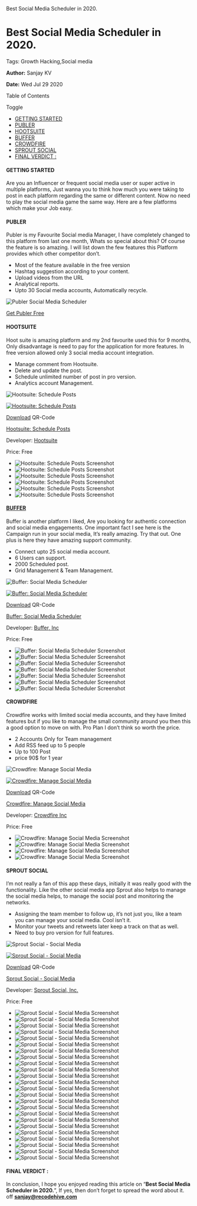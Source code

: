    Best Social Media Scheduler in 2020.

Best Social Media Scheduler in 2020.
====================================

Tags: Growth Hacking,Social media

**Author:** Sanjay KV

**Date:** Wed Jul 29 2020

Table of Contents

Toggle

*   [GETTING STARTED](https://recodehive.com/best-social-media-scheduler-in-2020/#GETTING_STARTED "GETTING STARTED")
*   [PUBLER](https://recodehive.com/best-social-media-scheduler-in-2020/#PUBLER "PUBLER")
*   [HOOTSUITE](https://recodehive.com/best-social-media-scheduler-in-2020/#HOOTSUITE "HOOTSUITE")
*   [BUFFER](https://recodehive.com/best-social-media-scheduler-in-2020/#BUFFER "BUFFER")
*   [CROWDFIRE](https://recodehive.com/best-social-media-scheduler-in-2020/#CROWDFIRE "CROWDFIRE")
*   [SPROUT SOCIAL](https://recodehive.com/best-social-media-scheduler-in-2020/#SPROUT_SOCIAL "SPROUT SOCIAL")
*   [FINAL VERDICT :](https://recodehive.com/best-social-media-scheduler-in-2020/#FINAL_VERDICT "FINAL VERDICT :")

#### GETTING STARTED

Are you an Influencer or frequent social media user or super active in multiple platforms, Just wanna you to think how much you were taking to post in each platform regarding the same or different content. Now no need to play the social media game the same way. Here are a few platforms which make your Job easy.

#### PUBLER

Publer is my Favourite Social media Manager, I have completely changed to this platform from last one month, Whats so special about this? Of course the feature is so amazing. I will list down the few features this Platform provides which other competitor don’t.

*   Most of the feature available in the free version
*   Hashtag suggestion according to your content.
*   Upload videos from the URL
*   Analytical reports.
*   Upto 30 Social media accounts, Automatically recycle.

![Publer Social Media Scheduler](https://recodehive.com/wp-content/uploads/2020/07/screely-1595999217272-1024x571.png)

[Get Publer Free](https://publer.io/recodehive)

#### HOOTSUITE

Hoot suite is amazing platform and my 2nd favourite used this for 9 months, Only disadvantage is need to pay for the application for more features. In free version allowed only 3 social media account integration.

*   Manage comment from Hootsuite.
*   Delete and update the post.
*   Schedule unlimited number of post in pro version.
*   Analytics account Management.

![Hootsuite: Schedule Posts](https://api.qrserver.com/v1/create-qr-code/?data=https%3A%2F%2Fplay.google.com%2Fstore%2Fapps%2Fdetails%3Fid%3Dcom.hootsuite.droid.full&size=200x200&ecc=M&margin=0)

[![Hootsuite: Schedule Posts](//recodehive.com/wp-content/cache/wp-appbox/8652688c66b80a98fc24c02321b12afb/ai-3c00c188de7e5f95619d8eac1918fe78)](https://play.google.com/store/apps/details?id=com.hootsuite.droid.full)

[Download](https://play.google.com/store/apps/details?id=com.hootsuite.droid.full) QR-Code

[Hootsuite: Schedule Posts](https://play.google.com/store/apps/details?id=com.hootsuite.droid.full)

Developer: [Hootsuite](https://play.google.com/store/apps/developer?id=Hootsuite)

Price: Free

*   ![Hootsuite: Schedule Posts Screenshot](//recodehive.com/wp-content/cache/wp-appbox/8652688c66b80a98fc24c02321b12afb/ss-821362d3b96f5c7305d5334249bd743d)
*   ![Hootsuite: Schedule Posts Screenshot](//recodehive.com/wp-content/cache/wp-appbox/8652688c66b80a98fc24c02321b12afb/ss-836e3a98ce4cd0121853dad1f2aa12eb)
*   ![Hootsuite: Schedule Posts Screenshot](//recodehive.com/wp-content/cache/wp-appbox/8652688c66b80a98fc24c02321b12afb/ss-814cbde009ae3cd505e1ef244317ab8b)
*   ![Hootsuite: Schedule Posts Screenshot](//recodehive.com/wp-content/cache/wp-appbox/8652688c66b80a98fc24c02321b12afb/ss-5013af69d973ff31a0e8553f4bbf92c8)
*   ![Hootsuite: Schedule Posts Screenshot](//recodehive.com/wp-content/cache/wp-appbox/8652688c66b80a98fc24c02321b12afb/ss-604fa4f26d768fe505129ea944e40f8e)
*   ![Hootsuite: Schedule Posts Screenshot](//recodehive.com/wp-content/cache/wp-appbox/8652688c66b80a98fc24c02321b12afb/ss-5197f50f9a10724efe12835cffb87bb0)

#### [BUFFER](https://buffer.com/)

Buffer is another platform I liked, Are you looking for authentic connection and social media engagements. One important fact I see here is the Campaign run in your social media, It’s really amazing. Try that out. One plus is here they have amazing support community.

*   Connect upto 25 social media account.
*   6 Users can support.
*   2000 Scheduled post.
*   Grid Management & Team Management.

![Buffer: Social Media Scheduler](https://api.qrserver.com/v1/create-qr-code/?data=https%3A%2F%2Fplay.google.com%2Fstore%2Fapps%2Fdetails%3Fid%3Dorg.buffer.android&size=200x200&ecc=M&margin=0)

[![Buffer: Social Media Scheduler](//recodehive.com/wp-content/cache/wp-appbox/8b996996a69329159cdcf42a8fd3aaf6/ai-5611f59f9bf4002aaf20c8e7c682876a)](https://play.google.com/store/apps/details?id=org.buffer.android)

[Download](https://play.google.com/store/apps/details?id=org.buffer.android) QR-Code

[Buffer: Social Media Scheduler](https://play.google.com/store/apps/details?id=org.buffer.android)

Developer: [Buffer, Inc](https://play.google.com/store/apps/dev?id=6942868991117147695)

Price: Free

*   ![Buffer: Social Media Scheduler Screenshot](//recodehive.com/wp-content/cache/wp-appbox/8b996996a69329159cdcf42a8fd3aaf6/ss-b779695b34ac522745b341746708367f)
*   ![Buffer: Social Media Scheduler Screenshot](//recodehive.com/wp-content/cache/wp-appbox/8b996996a69329159cdcf42a8fd3aaf6/ss-a589d1aa623e9f0b18aea212e9466b26)
*   ![Buffer: Social Media Scheduler Screenshot](//recodehive.com/wp-content/cache/wp-appbox/8b996996a69329159cdcf42a8fd3aaf6/ss-e37ceed844cd2db85c3e035ed84aa32f)
*   ![Buffer: Social Media Scheduler Screenshot](//recodehive.com/wp-content/cache/wp-appbox/8b996996a69329159cdcf42a8fd3aaf6/ss-708240b754d9ce4a46e58ddb18580776)
*   ![Buffer: Social Media Scheduler Screenshot](//recodehive.com/wp-content/cache/wp-appbox/8b996996a69329159cdcf42a8fd3aaf6/ss-9d404745b787b2fd6ae25bbd1a959a34)
*   ![Buffer: Social Media Scheduler Screenshot](//recodehive.com/wp-content/cache/wp-appbox/8b996996a69329159cdcf42a8fd3aaf6/ss-558981f56dad2d8415fc39051272f966)
*   ![Buffer: Social Media Scheduler Screenshot](//recodehive.com/wp-content/cache/wp-appbox/8b996996a69329159cdcf42a8fd3aaf6/ss-b429e274042410af690ece50f7dc49d9)

#### CROWDFIRE

Crowdfire works with limited social media accounts, and they have limited features but if you like to manage the small community around you then this a good option to move on with. Pro Plan I don’t think so worth the price.

*   2 Accounts Only for Team management
*   Add RSS feed up to 5 people
*   Up to 100 Post
*   price 90$ for 1 year

![Crowdfire: Manage Social Media](https://api.qrserver.com/v1/create-qr-code/?data=https%3A%2F%2Fplay.google.com%2Fstore%2Fapps%2Fdetails%3Fid%3Dcom.justunfollow.android&size=200x200&ecc=M&margin=0)

[![Crowdfire: Manage Social Media](//recodehive.com/wp-content/cache/wp-appbox/47503891ae2e343eae7a8bea278c75d8/ai-7979f5fdffcd57883c3b284ebc25504d)](https://play.google.com/store/apps/details?id=com.justunfollow.android)

[Download](https://play.google.com/store/apps/details?id=com.justunfollow.android) QR-Code

[Crowdfire: Manage Social Media](https://play.google.com/store/apps/details?id=com.justunfollow.android)

Developer: [Crowdfire Inc](https://play.google.com/store/apps/developer?id=Crowdfire+Inc)

Price: Free

*   ![Crowdfire: Manage Social Media Screenshot](//recodehive.com/wp-content/cache/wp-appbox/47503891ae2e343eae7a8bea278c75d8/ss-b29191cdbceebfe85b14c2bd68a34843)
*   ![Crowdfire: Manage Social Media Screenshot](//recodehive.com/wp-content/cache/wp-appbox/47503891ae2e343eae7a8bea278c75d8/ss-961de18f5003e351fe3a545396489d6e)
*   ![Crowdfire: Manage Social Media Screenshot](//recodehive.com/wp-content/cache/wp-appbox/47503891ae2e343eae7a8bea278c75d8/ss-773386a2d331e4f69a06f2d24765ceaf)
*   ![Crowdfire: Manage Social Media Screenshot](//recodehive.com/wp-content/cache/wp-appbox/47503891ae2e343eae7a8bea278c75d8/ss-59a60640f6752ea86e74ad9533eacd9f)

#### SPROUT SOCIAL

I’m not really a fan of this app these days, initially it was really good with the functionality. Like the other social media app Sprout also helps to manage the social media helps, to manage the social post and monitoring the networks.

*   Assigning the team member to follow up, it’s not just you, like a team you can manage your social media. Cool isn’t it.
*   Monitor your tweets and retweets later keep a track on that as well.
*   Need to buy pro version for full features.

![Sprout Social - Social Media](https://api.qrserver.com/v1/create-qr-code/?data=https%3A%2F%2Fplay.google.com%2Fstore%2Fapps%2Fdetails%3Fid%3Dcom.sproutsocial.android&size=200x200&ecc=M&margin=0)

[![Sprout Social - Social Media](//recodehive.com/wp-content/cache/wp-appbox/d99096d5f270aad2c60f9748f014448b/ai-a4a14fbc57faa95f6c0889a41ec1f69d)](https://play.google.com/store/apps/details?id=com.sproutsocial.android)

[Download](https://play.google.com/store/apps/details?id=com.sproutsocial.android) QR-Code

[Sprout Social - Social Media](https://play.google.com/store/apps/details?id=com.sproutsocial.android)

Developer: [Sprout Social, Inc.](https://play.google.com/store/apps/developer?id=Sprout+Social,+Inc.)

Price: Free

*   ![Sprout Social - Social Media Screenshot](//recodehive.com/wp-content/cache/wp-appbox/d99096d5f270aad2c60f9748f014448b/ss-cb98f191d6b505cfa4510a8e5107cb59)
*   ![Sprout Social - Social Media Screenshot](//recodehive.com/wp-content/cache/wp-appbox/d99096d5f270aad2c60f9748f014448b/ss-1420242dbdfb142038d921f313de3fb6)
*   ![Sprout Social - Social Media Screenshot](//recodehive.com/wp-content/cache/wp-appbox/d99096d5f270aad2c60f9748f014448b/ss-c2591813ecff7141cd52c49b4ba32468)
*   ![Sprout Social - Social Media Screenshot](//recodehive.com/wp-content/cache/wp-appbox/d99096d5f270aad2c60f9748f014448b/ss-41df0116117e1f84992fcf9e55aa966c)
*   ![Sprout Social - Social Media Screenshot](//recodehive.com/wp-content/cache/wp-appbox/d99096d5f270aad2c60f9748f014448b/ss-aa79b220d58b4372aa943832e27bae8b)
*   ![Sprout Social - Social Media Screenshot](//recodehive.com/wp-content/cache/wp-appbox/d99096d5f270aad2c60f9748f014448b/ss-82be6aba4d94f726e0ecbac855422a5b)
*   ![Sprout Social - Social Media Screenshot](//recodehive.com/wp-content/cache/wp-appbox/d99096d5f270aad2c60f9748f014448b/ss-bc597016d36c28426cec9c973261a496)
*   ![Sprout Social - Social Media Screenshot](//recodehive.com/wp-content/cache/wp-appbox/d99096d5f270aad2c60f9748f014448b/ss-79091cb997322fd36ab20b9c98f29f72)
*   ![Sprout Social - Social Media Screenshot](//recodehive.com/wp-content/cache/wp-appbox/d99096d5f270aad2c60f9748f014448b/ss-2c79706acab09096330d580a6934cdfa)
*   ![Sprout Social - Social Media Screenshot](//recodehive.com/wp-content/cache/wp-appbox/d99096d5f270aad2c60f9748f014448b/ss-e8e7142d51143a116d96401b13a56929)
*   ![Sprout Social - Social Media Screenshot](//recodehive.com/wp-content/cache/wp-appbox/d99096d5f270aad2c60f9748f014448b/ss-4416234bd35c3c859975115167b7a6c3)
*   ![Sprout Social - Social Media Screenshot](//recodehive.com/wp-content/cache/wp-appbox/d99096d5f270aad2c60f9748f014448b/ss-4e9b503d9f1bfd8fb8f26de7d7c68ef3)
*   ![Sprout Social - Social Media Screenshot](//recodehive.com/wp-content/cache/wp-appbox/d99096d5f270aad2c60f9748f014448b/ss-47065e39f8432717edf64ad4c35752ff)
*   ![Sprout Social - Social Media Screenshot](//recodehive.com/wp-content/cache/wp-appbox/d99096d5f270aad2c60f9748f014448b/ss-79b10c1c11c863604a0472f13b48e96f)
*   ![Sprout Social - Social Media Screenshot](//recodehive.com/wp-content/cache/wp-appbox/d99096d5f270aad2c60f9748f014448b/ss-9d4a3b4b045be49d17e63e6c82cf0e30)
*   ![Sprout Social - Social Media Screenshot](//recodehive.com/wp-content/cache/wp-appbox/d99096d5f270aad2c60f9748f014448b/ss-32565a8ff6313b897fe07f82f8cd87bf)
*   ![Sprout Social - Social Media Screenshot](//recodehive.com/wp-content/cache/wp-appbox/d99096d5f270aad2c60f9748f014448b/ss-c8a56bb7ea665a1e7a411ded3219f461)
*   ![Sprout Social - Social Media Screenshot](//recodehive.com/wp-content/cache/wp-appbox/d99096d5f270aad2c60f9748f014448b/ss-66accce5bc77e4f6c0b02d0fe54ce8f8)
*   ![Sprout Social - Social Media Screenshot](//recodehive.com/wp-content/cache/wp-appbox/d99096d5f270aad2c60f9748f014448b/ss-88ab689c939b542703829acbe6da99fe)
*   ![Sprout Social - Social Media Screenshot](//recodehive.com/wp-content/cache/wp-appbox/d99096d5f270aad2c60f9748f014448b/ss-198fc9e7b4e0a453ca2d0d4673943a59)
*   ![Sprout Social - Social Media Screenshot](//recodehive.com/wp-content/cache/wp-appbox/d99096d5f270aad2c60f9748f014448b/ss-ea0091606978355d043e3a877ae43132)
*   ![Sprout Social - Social Media Screenshot](//recodehive.com/wp-content/cache/wp-appbox/d99096d5f270aad2c60f9748f014448b/ss-851846bfddde67a11ad6c2ede83bc8bb)
*   ![Sprout Social - Social Media Screenshot](//recodehive.com/wp-content/cache/wp-appbox/d99096d5f270aad2c60f9748f014448b/ss-22c3269e6f7c94dc3fe40423ee36cdfa)
*   ![Sprout Social - Social Media Screenshot](//recodehive.com/wp-content/cache/wp-appbox/d99096d5f270aad2c60f9748f014448b/ss-e03a76017e6915b72d1502d130bf20ea)

#### FINAL VERDICT :

In conclusion, I hope you enjoyed reading this article on “**Best Social Media Scheduler in 2020.**”, If yes, then don’t forget to spread the word about it. off **[sanjay@recodehive.com](https://recodehive.com/about-us/)**